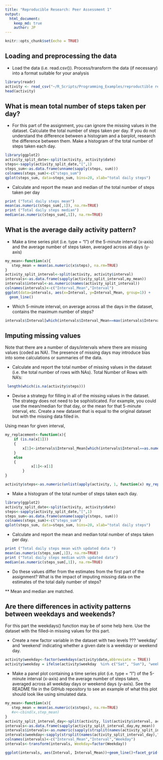 ---
title: "Reproducible Research: Peer Assessment 1"
output: 
  html_document:
    keep_md: true
    author: JP
---


```{r setup, include=FALSE}
knitr::opts_chunk$set(echo = TRUE)
```

## Loading and preprocessing the data
* Load the data (i.e. read.csv()). Process/transform the data (if necessary) into a format suitable for your analysis

```{r import data, echo=TRUE}
library(readr)
activity <- read_csv("~/R_Scripts/Programming_Examples/reproductible research/activity.csv")
head(activity)
```

## What is mean total number of steps taken per day?
* For this part of the assignment, you can ignore the missing values in the dataset.
Calculate the total number of steps taken per day. If you do not understand the difference between a histogram and a barplot, research the difference between them. Make a histogram of the total number of steps taken each day.

```{r mean_median, echo=TRUE}
library(ggplot2)
activity_split_date<-split(activity, activity$date)
steps<-sapply(activity_split_date,"[",1)
steps_sum<-as.data.frame(unname(sapply(steps, sum)))
colnames(steps_sum)<-c("steps_sum")
qplot(steps_sum, data=steps_sum, bins=20, xlab="total daily steps")

```

* Calculate and report the mean and median of the total number of steps taken per day
```{r mean_median_print, echo=TRUE}
print ("Total daily steps mean")
mean(as.numeric(steps_sum[,1]), na.rm=TRUE)
print ("Total daily steps median")
median(as.numeric(steps_sum[,1]), na.rm=TRUE)
```

## What is the average daily activity pattern?

* Make a time series plot (i.e. type = "l") of the 5-minute interval (x-axis) and the average number of steps taken, averaged across all days (y-axis)

```{r daily_activity_pattern, echo=TRUE}
my_mean<-function(x){
   step_mean = mean(as.numeric(x$steps), na.rm=TRUE)
}
activity_split_interval<-split(activity, activity$interval)
intervals<-as.data.frame(sapply(activity_split_interval,my_mean))
intervals$interval<-as.numeric(names(activity_split_interval))
colnames(intervals)<-c("Interval_Mean","Interval")
ggplot(data=intervals, aes(x=Interval, y=Interval_Mean, group=1)) +
  geom_line()
```

* Which 5-minute interval, on average across all the days in the dataset, contains the maximum number of steps?
```{r max_daily_steps, echo=TRUE}
intervals$Interval[which(intervals$Interval_Mean==max(intervals$Interval_Mean))]

```
## Imputing missing values

Note that there are a number of days/intervals where there are missing values (coded as NA). The presence of missing days may introduce bias into some calculations or summaries of the data.

* Calculate and report the total number of missing values in the dataset (i.e. the total number of rows with NAs). Total Number of Rows with NA's:

```{r missing values}
 length(which(is.na(activity$steps)))

```

* Devise a strategy for filling in all of the missing values in the dataset. The strategy does not need to be sophisticated. For example, you could use the mean/median for that day, or the mean for that 5-minute interval, etc. Create a new dataset that is equal to the original dataset but with the missing data filled in.

Using mean for given interval,
```{r updated_data}
my_replacement<-function(x){
    if (is.na(x[1]))
    {
        x[1]<-intervals$Interval_Mean[which(intervals$Interval==as.numeric(x[3]))]
    }
    else 
    {
            x[1]<-x[1]
        }
}

activity$steps<-as.numeric(unlist(apply(activity, 1, function(x) my_replacement(x) )))

```


* Make a histogram of the total number of steps taken each day. 

```{r updated_plot}
library(ggplot2)
activity_split_date<-split(activity, activity$date)
steps<-sapply(activity_split_date,"[",1)
steps_sum<-as.data.frame(unname(sapply(steps, sum)))
colnames(steps_sum)<-c("steps_sum")
qplot(steps_sum, data=steps_sum, bins=20, xlab="total daily steps")
```

* Calculate and report the mean and median total number of steps taken per day. 
```{r mean_median updated}
print ("Total daily steps mean with updated data ")
mean(as.numeric(steps_sum[,1]), na.rm=TRUE)
print ("Total daily steps median with updated data")
median(as.numeric(steps_sum[,1]), na.rm=TRUE)
```
* Do these values differ from the estimates from the first part of the assignment? What is the impact of imputing missing data on the estimates of the total daily number of steps?

** Mean and median are matched.

## Are there differences in activity patterns between weekdays and weekends?

For this part the weekdays() function may be of some help here. Use the dataset with the filled-in missing values for this part.

* Create a new factor variable in the dataset with two levels ??? 'weekday' and 'weekend' indicating whether a given date is a weekday or weekend day.

```{r weekday}
activity$weekday<-factor(weekdays(activity$date,abbreviate = TRUE))
activity$weekday = ifelse(activity$weekday  %in% c("Sat", "Sun"), "weekend", "weekday")

```

* Make a panel plot containing a time series plot (i.e. type = "l") of the 5-minute interval (x-axis) and the average number of steps taken, averaged across all weekday days or weekend days (y-axis). See the README file in the GitHub repository to see an example of what this plot should look like using simulated data.

```{r weekend_weekday_daily_activity_pattern, echo=TRUE}
my_mean<-function(x){
   step_mean = mean(as.numeric(x$steps), na.rm=TRUE)
   #x<-cbind(x,step_mean)
}
activity_split_interval_day<-split(activity, list(activity$interval, activity$weekday))
intervals<-as.data.frame(sapply(activity_split_interval_day,my_mean))
intervals$intervals<-as.numeric(sapply(strsplit(names(activity_split_interval_day),"[.]"), "[",1))
intervals$weekday<-sapply(strsplit(names(activity_split_interval_day),"[.]"), "[",2)
colnames(intervals)<-c("Interval_Mean","Interval","Weekday")
intervals<-transform(intervals, Weekday=factor(Weekday))

ggplot(intervals, aes(Interval, Interval_Mean))+geom_line()+facet_grid(Weekday~.)
```
